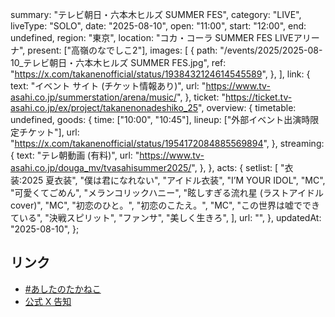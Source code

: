   summary: "テレビ朝日・六本木ヒルズ SUMMER FES",
  category: "LIVE",
  liveType: "SOLO",
  date: "2025-08-10",
  open: "11:00",
  start: "12:00",
  end: undefined,
  region: "東京",
  location: "コカ・コーラ SUMMER FES LIVEアリーナ",
  present: ["高嶺のなでしこ2"],
  images: [
    {
      path: "/events/2025/2025-08-10_テレビ朝日・六本木ヒルズ SUMMER FES.jpg",
      ref: "https://x.com/takanenofficial/status/1938432124614545589",
    },
  ],
  link: {
    text: "イベント サイト (チケット情報あり)",
    url: "https://www.tv-asahi.co.jp/summerstation/arena/music/",
  },
  ticket: "https://ticket.tv-asahi.co.jp/ex/project/takanenonadeshiko_25",
  overview: {
    timetable: undefined,
    goods: {
      time: ["10:00", "10:45"],
      lineup: ["外部イベント出演時限定チケット"],
      url: "https://x.com/takanenofficial/status/1954172084885569894",
    },
    streaming: {
      text: "テレ朝動画 (有料)",
      url: "https://www.tv-asahi.co.jp/douga_mv/tvasahisummer2025/",
    },
  },
  acts: {
    setlist: [
      "衣装:2025 夏衣装",
      "僕は君になれない",
      "アイドル衣装",
      "I’M YOUR IDOL",
      "MC",
      "可愛くてごめん",
      "メランコリックハニー",
      "眩しすぎる流れ星 (ラストアイドル cover)",
      "MC",
      "初恋のひと。",
      "初恋のこたえ。",
      "MC",
      "この世界は嘘でできている",
      "決戦スピリット",
      "ファンサ",
      "美しく生きろ",
    ],
    url: "",
  },
  updatedAt: "2025-08-10",
};

## リンク

- [#あしたのたかねこ](https://x.com/takanenofficial/status/1954172084885569894)
- [公式 X 告知](https://x.com/takanenofficial/status/1938432124614545589)
